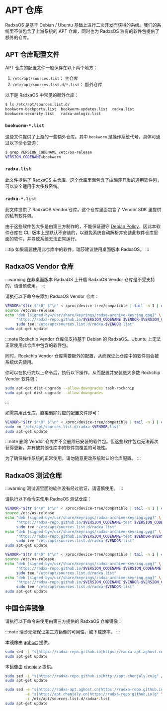 # APT 仓库

RadxaOS 是基于 Debian / Ubuntu 基础上进行二次开发而获得的系统。我们的系统里不仅包含了上游系统的 APT 仓库，同时也为 RadxaOS 独有的软件包提供了额外的仓库。

## APT 仓库配置文件

APT 仓库的配置文件一般保存在以下两个地方：

1. `/etc/apt/sources.list`： 主仓库
2. `/etc/apt/sources.list.d/*.list`： 额外仓库

以下是 RadxaOS 中常见的额外仓库：

```bash
$ ls /etc/apt/sources.list.d/
bookworm-backports.list  bookworm-updates.list  radxa.list
bookworm-security.list   radxa-amlogic.list
```

### `bookworm-*.list`

这些文件提供了上游的一些额外仓库。其中 `bookworm` 是操作系统代号，具体可通过以下命令查询：

```bash
$ grep VERSION_CODENAME /etc/os-release
VERSION_CODENAME=bookworm
```

### `radxa.list`

此文件提供了 RadxaOS 主仓库。这个仓库里面包含了由瑞莎开发的通用软件包，可以安全适用于大多数系统。

### `radxa-*.list`

此文件提供了 RadxaOS Vendor 仓库。这个仓库里面包含了 Vendor SDK 里提供的私有软件包。

由于这些软件包大多是由第三方制作的，不能保证遵守 [Debian Policy](https://www.debian.org/doc/debian-policy/)，因此本软件仓库在 CLI 版本上是默认不安装的，以避免系统自动解析并安装此软件仓库里面的软件，并导致系统无法正常运行。

:::tip
如果需要使用此仓库中的软件，瑞莎建议使用桌面版本 RadxaOS。
:::

## RadxaOS Vendor 仓库

<Tabs queryString="vendor-repo">
  <TabItem value="enable" label="开启">

:::warning
在非桌面版本 RadxaOS 上开启 RadxaOS Vendor 仓库是不受支持的，请谨慎使用。
:::

请执行以下命令来添加 RadxaOS Vendor 仓库：

```bash
VENDOR="$(tr $"\0" $"\n" < /proc/device-tree/compatible | tail -n 1 | cut -d "," -f 1)"
source /etc/os-release
echo "deb [signed-by=/usr/share/keyrings/radxa-archive-keyring.gpg]" \
     "https://radxa-repo.github.io/$VERSION_CODENAME $VENDOR-$VERSION_CODENAME main" | \
     sudo tee "/etc/apt/sources.list.d/radxa-$VENDOR.list"
sudo apt-get update
```

:::note
Rockchip Vendor 仓库仅支持基于 Debian 的 RadxaOS。Ubuntu 上无法正常使用此仓库中包含的软件包。

同时，Rockchip Vendor 仓库需要额外的配置，从而保证此仓库中的软件包会被系统优先使用。

你可以在执行完以上命令后，执行以下操作，从而配置并安装绝大多数 Rockchip Vendor 软件包：

```bash
sudo apt-get dist-upgrade --allow-downgrades task-rockchip
sudo apt-get dist-upgrade --allow-downgrades
```

:::

  </TabItem>
  <TabItem value="disable" label="关闭">

如需禁用此仓库，直接删除对应的配置文件即可：

```bash
VENDOR="$(tr $"\0" $"\n" < /proc/device-tree/compatible | tail -n 1 | cut -d "," -f 1)"
sudo rm "/etc/apt/sources.list.d/radxa-$VENDOR.list"
sudo apt-get update
```

:::note
删除 Vendor 仓库并不会删除已安装的软件包。但这些软件包也无法再次获得更新，并有被其他仓库中的软件包覆盖的可能性。

为了确保操作系统的正常使用，请勿随意更改系统默认的仓库配置。
:::

  </TabItem>
</Tabs>

## RadxaOS 测试仓库

<Tabs queryString="test-repo">
  <TabItem value="enable" label="开启">

:::warning
测试源里面的软件没有经过验证，请谨慎使用。
:::

请执行以下命令来使用 RadxaOS 测试仓库：

```bash
VENDOR="$(tr $"\0" $"\n" < /proc/device-tree/compatible | tail -n 1 | cut -d "," -f 1)"
source /etc/os-release
echo "deb [signed-by=/usr/share/keyrings/radxa-archive-keyring.gpg]" \
     "https://radxa-repo.github.io/$VERSION_CODENAME-test $VERSION_CODENAME-test main" | \
     sudo tee "/etc/apt/sources.list.d/radxa.list"
echo "deb [signed-by=/usr/share/keyrings/radxa-archive-keyring.gpg]" \
     "https://radxa-repo.github.io/$VERSION_CODENAME-test $VENDOR-$VERSION_CODENAME-test main" | \
     sudo tee "/etc/apt/sources.list.d/radxa-$VENDOR.list"
sudo apt-get update
```

  </TabItem>
  <TabItem value="disable" label="关闭">

```bash
VENDOR="$(tr $"\0" $"\n" < /proc/device-tree/compatible | tail -n 1 | cut -d "," -f 1)"
source /etc/os-release
echo "deb [signed-by=/usr/share/keyrings/radxa-archive-keyring.gpg]" \
     "https://radxa-repo.github.io/$VERSION_CODENAME $VERSION_CODENAME main" | \
     sudo tee "/etc/apt/sources.list.d/radxa.list"
echo "deb [signed-by=/usr/share/keyrings/radxa-archive-keyring.gpg]" \
     "https://radxa-repo.github.io/$VERSION_CODENAME $VENDOR-$VERSION_CODENAME main" | \
     sudo tee "/etc/apt/sources.list.d/radxa-$VENDOR.list"
sudo apt-get update
```

  </TabItem>
</Tabs>

## 中国仓库镜像

请执行以下命令来使用由第三方提供的 RadxaOS 仓库镜像：

:::note
瑞莎无法保证第三方镜像的可用性，或下载速率。
:::

<Tabs queryString="mirror">
  <TabItem value="aghost">

本镜像由 [aghost](mailto:ggg17226@gmail.com) 提供。

```bash
sudo sed -i "s|https://radxa-repo.github.io|https://radxa-apt.aghost.cn|g" /etc/apt/sources.list.d/radxa*.list
sudo apt-get update
```

  </TabItem>
  <TabItem value="chenjaly">

本镜像由 [chenjaly](mailto:2540735020@qq.com) 提供。

```bash
sudo sed -i "s|https://radxa-repo.github.io|http://apt.chenjaly.cn|g" /etc/apt/sources.list.d/radxa*.list
sudo apt-get update
```

  </TabItem>
  <TabItem value="default" label="恢复默认">

```bash
sudo sed -e "s|https://radxa-apt.aghost.cn|https://radxa-repo.github.io|g" \
         -e "s|http://apt.chenjaly.cn|https://radxa-repo.github.io|g" \
         -i /etc/apt/sources.list.d/radxa*.list
sudo apt-get update
```

  </TabItem>
</Tabs>
